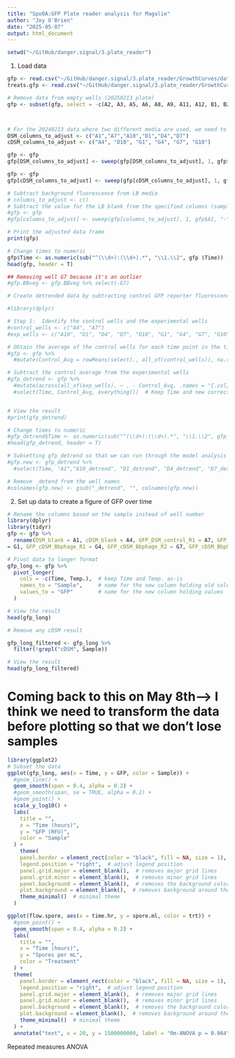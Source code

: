 ```yaml
---
title: "Spo0A:GFP Plate reader analysis for Magalie"
author: "Joy O'Brien"
date: "2025-05-07"
output: html_document
---
```


```r
setwd("~/GitHub/danger.signal/3.plate_reader")
```

1. Load data
```r
gfp <- read.csv("~/GitHub/danger.signal/3.plate_reader/GrowthCurves/data/20250213_spo0agfp_gfp_reads.csv")
treats.gfp <- read.csv("~/GitHub/danger.signal/3.plate_reader/GrowthCurves/data/20250213_treatments_spo0A_gfp.csv")

```

```r
# Remove data from empty wells (20250213 plate)
gfp <- subset(gfp, select = -c(A2, A3, A5, A6, A8, A9, A11, A12, B1, B2, B3, B4, B5, B6, B7, B8, B9, B10, B11, B12, C1, C2, C3, C4, C5, C6, C7, C8, C9, C10, C11, C12, D2, D3, D5, D6, D8, D9, D11, D12, E1, E2, E3, E4, E5, E6, E7, E8, E9, E10, E11, E12, F1, F2, F3, F4, F5, F6, F7, F8, F9, F10, F11, F12, G2, G3, G5, G6, G8, G9, G11, G12, H1, H2, H3, H4, H5, H6, H7, H8, H9, H10, H11, H12))



# For the 20240213 data where two different media are used, we need to do it twice
DSM_columns_to_adjust <- c("A1","A7","A10","D1","D4","D7")
cDSM_columns_to_adjust <- c("A4", "D10", "G1", "G4", "G7", "G10")

gfp <- gfp
gfp[DSM_columns_to_adjust] <- sweep(gfp[DSM_columns_to_adjust], 1, gfp$A1, "-")

gfp <- gfp
gfp[cDSM_columns_to_adjust] <- sweep(gfp[cDSM_columns_to_adjust], 1, gfp$A4, "-")

# Subtract background fluorescence from LB media 
# columns_to_adjust <- c()
# Subtract the value for the LB blank from the specified columns (samples)
#gfp <- gfp
#gfp[columns_to_adjust] <- sweep(gfp[columns_to_adjust], 1, gfp$A1, "-")

# Print the adjusted data frame
print(gfp)

# Change times to numeric
gfp$Time <- as.numeric(sub("^(\\d+):(\\d+).*", "\\1.\\2", gfp $Time))
head(gfp, header = T)

## Removing well G7 because it's an outlier
#gfp.BBveg <- gfp.BBveg %>% select(-G7)

# Create detrended data by subtracting control GFP reporter fluorescence

#library(dplyr)

# Step 1:  Identify the control wells and the experimental wells
#control_wells <- c("A4", "A7")
#exp_wells <- c("A10", "D1", "D4", "D7", "D10", "G1", "G4", "G7", "G10")

# Obtain the average of the control wells for each time point in the time series
#gfp <- gfp %>%
  #mutate(Control_Avg = rowMeans(select(., all_of(control_wells)), na.rm = TRUE))

# Subtract the control average from the experimental wells
#gfp_detrend <- gfp %>%
  #mutate(across(all_of(exp_wells), ~ . - Control_Avg, .names = "{.col}_detrend")) %>%
  #select(Time, Control_Avg, everything())  # Keep Time and new corrected values


# View the result
#print(gfp_detrend)

# Change times to numeric
#gfp_detrend$Time <- as.numeric(sub("^(\\d+):(\\d+).*", "\\1.\\2", gfp_detrend $Time))
#head(gfp_detrend, header = T)

# Subsetting gfp_detrend so that we can run through the model analysis
#gfp.new <- gfp_detrend %>%
  #select(Time, "A1","A10_detrend", "D1_detrend", "D4_detrend", "D7_detrend", "D10_detrend", "G1_detrend", "G4_detrend", "G7_detrend", "G10_detrend")

# Remove _detend from the well names
#colnames(gfp.new) <- gsub("_detrend", "", colnames(gfp.new))
```
2. Set up data to create a figure of GFP over time
```r
# Rename the columns based on the sample instead of well number
library(dplyr)
library(tidyr)
gfp <- gfp %>%
  rename(DSM_blank = A1, cDSM_blank = A4, GFP_DSM_control_R1 = A7, GFP_DSM_control_R2 = A10, GFP_DSM_BBphage_R1= D1, GFP_DSM_BBphage_R2= D4, GFP_DSM_BBphage_R3 = D7, GFP_cDSM_control_R1 = D10, GFP_cDSM_control_R2
= G1, GFP_cDSM_Bbphage_R1 = G4, GFP_cDSM_Bbphage_R2 = G7, GFP_cDSM_Bbphage_R3= G10)
```


```r
# Pivot data to longer format
gfp_long <- gfp %>%
  pivot_longer(
    cols = -c(Time, Temp.),  # keep Time and Temp. as-is
    names_to = "Sample",     # name for the new column holding old column names
    values_to = "GFP"        # name for the new column holding values
  )

# View the result
head(gfp_long)

# Remove any cDSM result

gfp_long_filtered <- gfp_long %>%
  filter(!grepl("cDSM", Sample))

# View the result
head(gfp_long_filtered)


```

# Coming back to this on May 8th--> I think we need to transform the data before plotting so that we don't lose samples
```r
library(ggplot2)
# Subset the data 
ggplot(gfp_long, aes(x = Time, y = GFP, color = Sample)) +
  #geom_line() +
  geom_smooth(span = 0.4, alpha = 0.2) +
  #geom_smooth(span, se = TRUE, alpha = 0.2) +
  #geom_point() +
  scale_y_log10() +
  labs(
    title = "",
    x = "Time (hours)",
    y = "GFP (RFU)",
    color = "Sample"
  ) +
    theme(
    panel.border = element_rect(color = "black", fill = NA, size = 1),
    legend.position = "right",  # adjust legend position
    panel.grid.major = element_blank(),  # removes major grid lines
    panel.grid.minor = element_blank(),  # removes minor grid lines
    panel.background = element_blank(),  # removes the background color
    plot.background = element_blank(),  # removes background around the plot
    theme_minimal()  # minimal theme
  )
```


```r
ggplot(flow.spore, aes(x = time.hr, y = spore.ml, color = trt)) +
  #geom_point() +
  geom_smooth(span = 0.4, alpha = 0.2) + 
  labs(
    title = "",
    x = "Time (hours)",
    y = "Spores per mL",
    color = "Treatment"
  ) +
  theme(
    panel.border = element_rect(color = "black", fill = NA, size = 1),
    legend.position = "right",  # adjust legend position
    panel.grid.major = element_blank(),  # removes major grid lines
    panel.grid.minor = element_blank(),  # removes minor grid lines
    panel.background = element_blank(),  # removes the background color
    plot.background = element_blank(),  # removes background around the plot
    theme_minimal()  # minimal theme
  ) +
  annotate("text", x = 20, y = 1500000000, label = "Rm-ANOVA p = 0.064", color = "black", size = 5)

```




Repeated measures ANOVA
